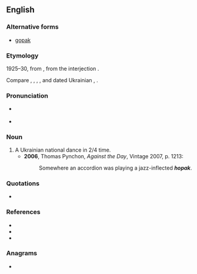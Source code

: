 ==English==

===Alternative forms===
* [[gopak]]

===Etymology===
1925–30, from {{etyl|uk|en}} {{m|uk|гопак||tr=hopák|sc=Cyrl}}, from the interjection {{m|uk|гоп||tr=hop|sc=Cyrl}}.

Compare {{cog|uk|гопати||tr=hópaty}}, {{m|uk|гопкати||tr=hópkaty}}, {{m|uk|гопцювати||tr=hopcjuváty}}, {{m|uk|гопки||dance steps|tr=hópky}}, and dated Ukrainian {{m|uk|гопи||dance steps|tr=hópy}}, {{m|uk|гопка||child (jocular)|tr=hópka}}.

===Pronunciation===
* {{a|Canada}} {{IPA|/ˈhoːpæk/|lang=en}}
* {{IPA|/ˈhəʊpæk/|lang=en}}

===Noun===
{{wikipedia}}
{{en-noun}}

# A Ukrainian national dance in 2/4 time.
#* '''2006''', Thomas Pynchon, ''Against the Day'', Vintage 2007, p. 1213:
#*: Somewhere an accordion was playing a jazz-inflected '''''hopak'''''.

===Quotations===
* {{seeCites}}

===References===
* {{R:Canadian Oxford 2004}}
* {{R:Dictionary.com}}
* {{R:uk:ESUM|гоп}}

===Anagrams===
* {{anagrams|en|a=ahkop|phako-}}